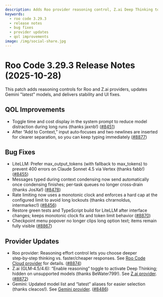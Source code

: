 ```yaml
---
description: Adds Roo provider reasoning control, Z.ai Deep Thinking toggle, Gemini model updates, plus fixes for rate limiting, retries, and UI polish.
keywords:
  - roo code 3.29.3
  - release notes
  - bug fixes
  - provider updates
  - qol improvements
image: /img/social-share.jpg
---
```


# Roo Code 3.29.3 Release Notes (2025-10-28)

This patch adds reasoning controls for Roo and Z.ai providers, updates Gemini "latest" models, and delivers stability and UI fixes.

## QOL Improvements

* Toggle time and cost display in the system prompt to reduce model distraction during long runs (thanks jaxnb!) ([#8451](https://github.com/RooCodeInc/Roo-Code/pull/8451))
* After “Add to Context,” input auto‑focuses and two newlines are inserted for clearer separation, so you can keep typing immediately ([#8877](https://github.com/RooCodeInc/Roo-Code/pull/8877))

## Bug Fixes

* LiteLLM: Prefer max_output_tokens (with fallback to max_tokens) to prevent 400 errors on Claude Sonnet 4.5 via Vertex (thanks fabb!) ([#8455](https://github.com/RooCodeInc/Roo-Code/pull/8455))
* Messages typed during context condensing now send automatically once condensing finishes; per‑task queues no longer cross‑drain (thanks JosXa!) ([#8478](https://github.com/RooCodeInc/Roo-Code/pull/8478))
* Rate limiting now uses a monotonic clock and enforces a hard cap at the configured limit to avoid long lockouts (thanks chrarnoldus, intermarkec!) ([#8456](https://github.com/RooCodeInc/Roo-Code/pull/8456))
* Restore green tests and TypeScript build for LiteLLM after interface changes; keeps monotonic clock fix and token limit behavior ([#8870](https://github.com/RooCodeInc/Roo-Code/pull/8870))
* Checkpoint menu popover no longer clips long option text; items remain fully visible ([#8867](https://github.com/RooCodeInc/Roo-Code/pull/8867))

## Provider Updates

* Roo provider: Reasoning effort control lets you choose deeper step‑by‑step thinking vs. faster/cheaper responses. See [Roo Code Cloud provider](/providers/roo-code-cloud) for details. ([#8874](https://github.com/RooCodeInc/Roo-Code/pull/8874))
* Z.ai (GLM‑4.5/4.6): “Enable reasoning” toggle to activate Deep Thinking; hidden on unsupported models (thanks BeWater799!). See [Z.ai provider](/providers/zai). ([#8872](https://github.com/RooCodeInc/Roo-Code/pull/8872))
* Gemini: Updated model list and “latest” aliases for easier selection (thanks cleacos!). See [Gemini provider](/providers/gemini). ([#8486](https://github.com/RooCodeInc/Roo-Code/pull/8486))